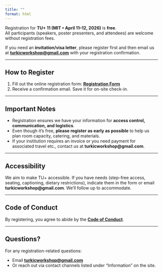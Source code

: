 ```yaml
---
title: ""
format: html
---
```


Registration for **TU+ 11 (MIT • April 11–12, 2026)** is **free**.  
All participants (speakers, poster presenters, and attendees) are welcome without registration fees.

::: callout-tip
If you need an **invitation/visa letter**, please register first and then email us at **[turkicworkshop@gmail.com](mailto:turkicworkshop@gmail.com)** with your registration confirmation.
:::

---

## How to Register

1. Fill out the online registration form: **[Registration Form](#)**  
2. Receive a confirmation email. Save it for on-site check-in.

---

## Important Notes

- Registration ensures we have your information for **access control, communication, and logistics**.  
- Even though it’s free, **please register as early as possible** to help us plan room capacity, catering, and materials.  
- If your institution requires an invoice or you need payment for associated travel etc., contact us at **turkicworkshop@gmail.com**.

---

## Accessibility

We aim to make TU+ accessible. If you have needs (step-free access, seating, captioning, dietary restrictions), indicate them in the form or email **turkicworkshop@gmail.com**. We'll follow up to accommodate.

---

## Code of Conduct

By registering, you agree to abide by the **[Code of Conduct](code-of-conduct.html)**.  

---

## Questions?

For any registration-related questions:

- Email **[turkicworkshop@gmail.com](mailto:turkicworkshop@gmail.com)**
- Or reach out via contact channels listed under “Information” on the site.